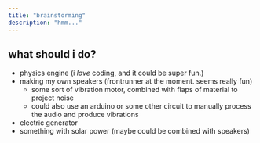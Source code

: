 ```yaml
---
title: "brainstorming"
description: "hmm..."
---
```


## what should i do?

- physics engine (i _love_ coding, and it could be super fun.)
- making my own speakers (frontrunner at the moment. seems really fun)
  - some sort of vibration motor, combined with flaps of material to project noise
  - could also use an arduino or some other circuit to manually process the audio and produce vibrations
- electric generator
- something with solar power (maybe could be combined with speakers)
